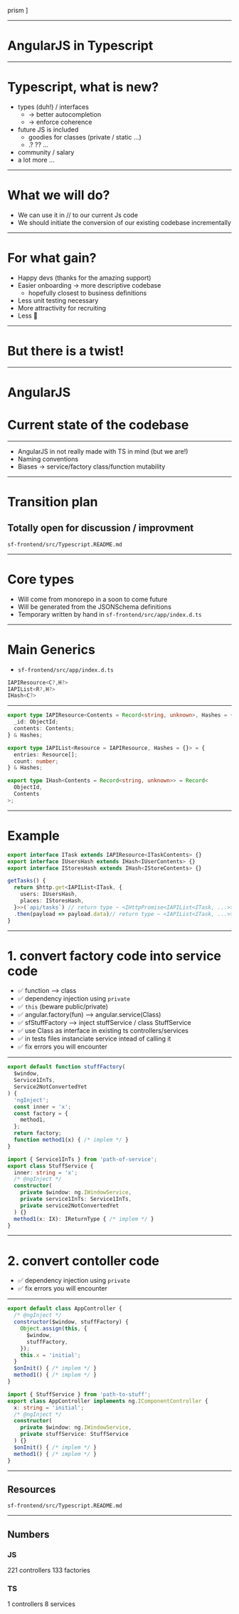 
  prism
]

---

# AngularJS in Typescript

---

# Typescript, what is new?

- types (duh!) / interfaces 
  - -> better autocompletion
  - -> enforce coherence
- future JS is included
  - goodies for classes (private / static ...)
  - .? ?? ...
- community / salary
- a lot more ...

---

# What we will do?

- We can use it in // to our current Js code
- We should initiate the conversion of our existing codebase incrementally

---

# For what gain?

- Happy devs (thanks for the amazing support)
- Easier onboarding -> more descriptive codebase
  - hopefully closest to business definitions
- Less unit testing necessary
- More attractivity for recruiting
- Less 💩

---

# But there is a twist!

---

# AngularJS

# Current state of the codebase

---

- AngularJS in not really made with TS in mind (but we are!)
- Naming conventions
- Biases -> service/factory class/function mutability

---

# Transition plan
## Totally open for discussion / improvment

`sf-frontend/src/Typescript.README.md`

---

# Core types 

- Will come from monorepo in a soon to come future
- Will be generated from the JSONSchema definitions
- Temporary written by hand in `sf-frontend/src/app/index.d.ts`

---

# Main Generics

- `sf-frontend/src/app/index.d.ts`

```ts
IAPIResource<C?,H?>
IAPIList<R?,H?>
IHash<C?>
```

---

```ts
export type IAPIResource<Contents = Record<string, unknown>, Hashes = {}> = {
  _id: ObjectId;
  contents: Contents;
} & Hashes;

export type IAPIList<Resource = IAPIResource, Hashes = {}> = {
  entries: Resource[];
  count: number;
} & Hashes;

export type IHash<Contents = Record<string, unknown>> = Record<
  ObjectId,
  Contents
>;
```

---

# Example

```ts
export interface ITask extends IAPIResource<ITaskContents> {}
export interface IUsersHash extends IHash<IUserContents> {}
export interface IStoresHash extends IHash<IStoreContents> {}
```

```ts
getTasks() {
  return $http.get<IAPIList<ITask, {
    users: IUsersHash,
    places: IStoresHash,
  }>>(`api/tasks`) // return type ~ <IHttpPromise<IAPIList<ITask, ...>>>
  .then(payload => payload.data)// return type ~ <IAPIList<ITask, ...>>
}
```

---

# 1. convert factory code into service code

- ✅ function --> class 
- ✅ dependency injection using `private`
- ✅ `this` (beware public/private)
- ✅ angular.factory(fun) --> angular.service(Class)
- ✅ sfStuffFactory --> inject stuffService / class StuffService
- ✅ use Class as interface in existing ts controllers/services
- ✅ in tests files instanciate service intead of calling it
- ✅ fix errors you will encounter

---

<Split>

```js
export default function stuffFactory(
  $window,
  Service1InTs,
  Service2NotConvertedYet
) {
  'ngInject';
  const inner = 'x';
  const factory = {
    method1,
  };
  return factory;
  function method1(x) { /* implem */ }
}
```

```ts
import { Service1InTs } from 'path-of-service';
export class StuffService {
  inner: string = 'x';
  /* @ngInject */
  constructor(
    private $window: ng.IWindowService,
    private service1InTs: Service1InTs,
    private service2NotConvertedYet
  ) {}
  method1(x: IX): IReturnType { /* implem */ }
}
```

</Split>

---

# 2. convert contoller code

- ✅ dependency injection using `private`
- ✅ fix errors you will encounter

---

<Split>

```js
export default class AppController {
  /* @ngInject */
  constructor($window, stuffFactory) {
    Object.assign(this, {
      $window,
      stuffFactory,
    });
    this.x = 'initial';
  }
  $onInit() { /* implem */ }
  method1() { /* implem */ }
}
```

```ts
import { StuffService } from 'path-to-stuff';
export class AppController implements ng.IComponentController {
  x: string = 'initial';
  /* @ngInject */
  constructor(
    private $window: ng.IWindowService,
    private stuffService: StuffService
  ) {}
  $onInit() { /* implem */ }
  method1() { /* implem */ }
}
```

</Split>

---

## Resources

`sf-frontend/src/Typescript.README.md`

---

## Numbers

### JS

221 controllers
133 factories

### TS

1 controllers
8 services


